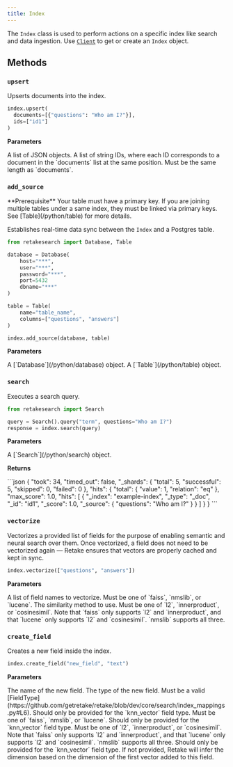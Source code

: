 ```yaml
---
title: Index
---
```


The `Index` class is used to perform actions on a specific index like search and data ingestion. Use [`Client`](/python/client)
to get or create an `Index` object.

## Methods

### `upsert`

Upserts documents into the index.

```python Python
index.upsert(
  documents=[{"questions": "Who am I?"}],
  ids=["id1"]
)
```

**Parameters**

<ParamField body="documents" type="List[Dict]" required>
  A list of JSON objects.
</ParamField>
<ParamField body="ids" type="List[str]" required>
  A list of string IDs, where each ID corresponds to a document in the
  `documents` list at the same position. Must be the same length as `documents`.
</ParamField>

### `add_source`

<Info>
  **Prerequisite** Your table must have a primary key. If you are joining
  multiple tables under a same index, they must be linked via primary keys. See
  [Table](/python/table) for more details.
</Info>

Establishes real-time data sync between the `Index` and a Postgres table.

```python Python
from retakesearch import Database, Table

database = Database(
    host="***",
    user="***",
    password="***",
    port=5432
    dbname="***"
)

table = Table(
    name="table_name",
    columns=["questions", "answers"]
)

index.add_source(database, table)
```

**Parameters**

<ParamField body="database" type="Database" required>
  A [`Database`](/python/database) object.
</ParamField>
<ParamField body="table" type="Table" required>
  A [`Table`](/python/table) object.
</ParamField>

### `search`

Executes a search query.

```python Python
from retakesearch import Search

query = Search().query("term", questions="Who am I?")
response = index.search(query)
```

**Parameters**

<ParamField body="search" type="Search" required>
  A [`Search`](/python/search) object.
</ParamField>

**Returns**

<Accordion title="Response Object">
```json 
{
  "took": 34,
  "timed_out": false,
  "_shards": {
    "total": 5,
    "successful": 5,
    "skipped": 0,
    "failed": 0
  },
  "hits": {
    "total": {
      "value": 1,
      "relation": "eq"
    },
    "max_score": 1.0,
    "hits": [
      {
        "_index": "example-index",
        "_type": "_doc",
        "_id": "id1",
        "_score": 1.0,
        "_source": {
          "questions": "Who am I?"
        }
      }
    ]
  }
}
```
</Accordion>

### `vectorize`

Vectorizes a provided list of fields for the purpose of enabling semantic and neural search over them.
Once vectorized, a field does not need to be vectorized again — Retake ensures that vectors are properly cached
and kept in sync.

```python Python
index.vectorize(["questions", "answers"])
```

**Parameters**

<ParamField body="field_names" type="List[str]" required>
  A list of field names to vectorize.
</ParamField>
<ParamField body="engine" type="str" default="faiss">
  Must be one of `faiss`, `nmslib`, or `lucene`.
</ParamField>
<ParamField body="space_type" type="str" default="l2">
  The similarity method to use. Must be one of `l2`, `innerproduct`, or
  `cosinesimil`. Note that `faiss` only supports `l2` and `innerproduct`, and
  that `lucene` only supports `l2` and `cosinesimil`. `nmslib` supports all
  three.
</ParamField>

### `create_field`

Creates a new field inside the index.

```python Python
index.create_field("new_field", "text")
```

**Parameters**

<ParamField body="field_name" type="str" required>
  The name of the new field.
</ParamField>
<ParamField body="field_type" type="str" required>
  The type of the new field. Must be a valid
  [FieldType](https://github.com/getretake/retake/blob/dev/core/search/index_mappings.py#L6).
</ParamField>
<ParamField body="engine" type="str" default="faiss">
  Should only be provided for the `knn_vector` field type. Must be one of
  `faiss`, `nmslib`, or `lucene`.
</ParamField>
<ParamField body="space_type" type="str" default="l2">
  Should only be provided for the `knn_vector` field type. Must be one of `l2`,
  `innerproduct`, or `cosinesimil`. Note that `faiss` only supports `l2` and
  `innerproduct`, and that `lucene` only supports `l2` and `cosinesimil`.
  `nmslib` supports all three.
</ParamField>
<ParamField body="dimension" type="int">
  Should only be provided for the `knn_vector` field type. If not provided,
  Retake will infer the dimension based on the dimension of the first vector
  added to this field.
</ParamField>
